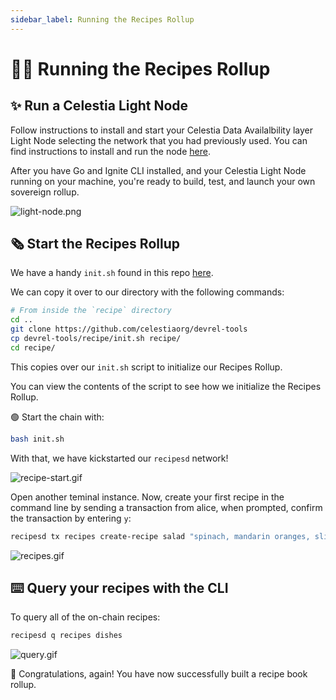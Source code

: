 ```yaml
---
sidebar_label: Running the Recipes Rollup
---
```


# 👩‍🍳 Running the Recipes Rollup


## ✨ Run a Celestia Light Node

Follow instructions to install and start your Celestia Data Availalbility
layer Light Node selecting the network that you had previously used. You can
find instructions to install and run the node [here](/nodes/light-node.mdx).

After you have Go and Ignite CLI installed, and your Celestia Light
Node running on your machine, you're ready to build, test, and launch your own
sovereign rollup.

![light-node.png](/img/recipes/light-node.png)  

## 🗞️ Start the Recipes Rollup

We have a handy `init.sh` found in this repo
[here](https://github.com/celestiaorg/devrel-tools).

We can copy it over to our directory with the following commands:

```sh
# From inside the `recipe` directory
cd ..
git clone https://github.com/celestiaorg/devrel-tools
cp devrel-tools/recipe/init.sh recipe/
cd recipe/
```

This copies over our `init.sh` script to initialize our
Recipes Rollup.

You can view the contents of the script to see how we
initialize the Recipes Rollup.

🟢 Start the chain with:

```sh
bash init.sh
```

With that, we have kickstarted our `recipesd` network!

![recipe-start.gif](/img/recipes/recipe-start.gif)

Open another teminal instance. Now, create your first recipe in the command line by sending a transaction from alice, when prompted, confirm the transaction by entering `y`:

```bash
recipesd tx recipes create-recipe salad "spinach, mandarin oranges, sliced almonds, smoked gouda, citrus vinagrette" --from alice
```

![recipes.gif](/img/recipes/recipes.gif)

## ⌨️ Query your recipes with the CLI

To query all of the on-chain recipes:

```bash
recipesd q recipes dishes
```

![query.gif](/img/recipes/query.gif)

🎉 Congratulations, again! You have now successfully built a recipe book rollup.

